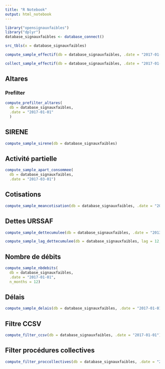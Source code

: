 ```yaml
---
title: "R Notebook"
output: html_notebook
---
```



```r
library("opensignauxfaibles")
library("dplyr")
database_signauxfaibles <- database_connect()
```

```r
src_tbls(x = database_signauxfaibles)
```

```r
compute_sample_effectif(db = database_signauxfaibles, .date = "2017-01-01")
```

```r
collect_sample_effectif(db = database_signauxfaibles, .date = "2017-01-01")
```

## Altares

### Prefilter

```r
compute_prefilter_altares(
  db = database_signauxfaibles,
  .date = "2017-01-01"
  )
```


## SIRENE

```r
compute_sample_sirene(db = database_signauxfaibles)
```

## Activité partielle 

```r
compute_sample_apart_consommee(
  db = database_signauxfaibles, 
  .date = "2017-03-01")
```

## Cotisations 

```r
compute_sample_meancotisation(db = database_signauxfaibles, .date = "2017-01-01")
```

## Dettes URSSAF

```r
compute_sample_dettecumulee(db = database_signauxfaibles, .date = "2013-01-01")
```

```r
compute_sample_lag_dettecumulee(db = database_signauxfaibles, lag = 12, .date = "2017-01-01")
```

## Nombre de débits

```r
compute_sample_nbdebits(
  db = database_signauxfaibles, 
  .date = "2017-01-01", 
  n_months = 12)
```

## Délais 

```r
compute_sample_delais(db = database_signauxfaibles, .date = "2017-01-01")
```

## Filtre CCSV

```r
compute_filter_ccsv(db = database_signauxfaibles, .date = "2017-01-01")
```

## Filter procédures collectives

```r
compute_filter_proccollectives(db = database_signauxfaibles, .date = "2017-01-01")
```

